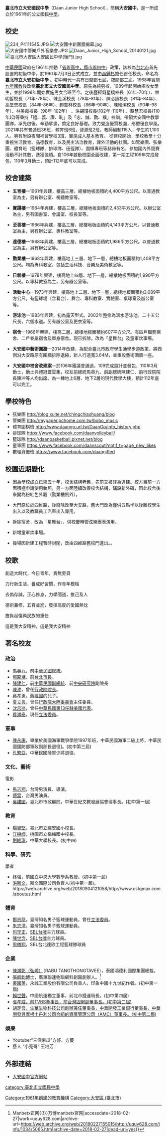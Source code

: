 {{Infobox School
| name           = 臺北市立大安國民中學
| other_name     = Daan Junior High School
| image =          [[File:臺北市大安區大安國民中學(前門).jpg|280px]]
| motto          = 大展鴻志，安登高峰
| established    =1961年
| type           = 公立[[國中|國中]]
| principal      = 蘇慧君
| district       = [[臺北市|臺北市]][[大安區_(臺北市)|大安區]]
| address        = {{flagicon|TWN}}[[臺北市|臺北市]][[大安區_(臺北市)|大安區]]四維路156號
| staff          = 115
| students       = 1100
| website        = [https://www.tajh.tp.edu.tw/ischool/publish_page/0/ www.tajh.tp.edu.tw]
| tel            =+886-2-2755-7131
| fax            =+886-2-2706-9623
| uniform        =
}}

'''臺北市立大安國民中學'''（Daan Junior High School），簡稱'''大安國中'''，是一所成立於1961年的公立國民[[中學|中學]]。

==校史==
[[File:234_P4111545.JPG|thumb]]
[[File:大安國中新圍牆揭幕.jpg|thumb]]
[[File:大安國中管樂戶外音樂會.JPG|thumb]]
[[File:Daan_Junior_High_School_20140121.jpg|thumb]]
[[File:臺北市大安區大安國民中學(後門).jpg|thumb]]

[[中華民國|中華民國]]政府在1961年推動「[[省辦高中，縣市辦初中|省辦高中，縣市辦初中]]」政策，該校為[[台北市|台北市]]首先設置的初級中學，於1961年7月3日正式成立，並由[[聶鍾杉|聶鍾杉]]擔任首任校長，命名為'''臺北市立大安初級中學''' 。初中時代一共有日間部七屆，夜間部三屆。1968年實施[[九年國教|九年國教]]後改稱'''臺北市立大安國民中學'''。原先為純男校，1989年起開始招收女學生，並於1998年開始實施男女合班至今。之後歷經錢星橋校長（61年-70年）、林明哲校長（71年-78年）、陳金溪校長（78年-81年）、陳必讀校長（81年-84年）、高堂忠校長（84年-86年）、趙吉林校長（86年-90年）、陳維潔校長（90年-98年）、林美霞校長（98年-102年） 、洪錫璿校長(102年-110年)  、蘇慧君校長(110年起)等秉持「禮、義、廉、恥」及「忠、誠、勤、樸」校訓，帶領大安國中教學團隊，承先啟後，辛勤擘畫，奠定良好基礎。致力營造優質校園，形塑優良學風。2021年共有普通班36班，體育班6班，資源班2班，教師編制115人，學生約1,100人。另有附設夜間補習學校3班，實施成人基本教育。
從建校開始，學校教學十分重視生活教育、品德教育，以及民主法治教育，課外活動的社團。如管樂團、弦樂團、體育班（籃球隊、排球隊、田徑隊）、圍棋專班等赫赫有名，參加國內外競賽活動不計其數，迭獲佳績。自106年啟動校園全面改建，第一期工程109年完成發包，110年3月動土，預計112年底可以完成。

==校舍建築==
*'''五育樓'''—1961年興建，樓高三層，總樓地板面積約4,400平方公尺。以普通教室為主，另有辦公室、視聽教室等。

*'''實踐樓'''—1964年興建，樓高三層，總樓地板面積約2,433平方公尺。以辦公室為主，另有圖書室、會議室、校長室等。

*'''至善樓'''—1966年興建，樓高三層，總樓地板面積約4,143平方公尺。以普通教室為主，另有辦公室、專科教室等。

*'''達德樓'''—1968年興建，樓高三層，總樓地板面積約1,986平方公尺。以普通教室為主，另有辦公室等。

*'''勤業樓'''—1968年興建，樓高地上三層、地下一層，總樓地板面積約1,408平方公尺。均為專科教室，包括生活科技、音樂及美術教室等。

*'''日新樓'''—1978年興建，樓高地上四層、地下一層，總樓地板面積約1,990平方公尺。以專科教室為主，另有辦公室等。

*'''活動中心'''—1973年興建，樓高地上二層、地下一層，總樓地板面積約3,089平方公尺。有籃球場（含看台）、舞台、專科教室、實驗室、桌球室及辦公室等。

*'''游泳池'''—1983年興建，初為露天型式。2002年整修為溫水游泳池。二十五公尺長，六個水道。另有辦公室及更衣室等。

*'''宿舍'''—1966年興建，樓高二層，總樓地板面積約607平方公尺。有四戶職務宿舍、二戶眷屬宿舍及單身宿舍。現已拆除，改為「星舞台」及童軍炊事場。

*'''大安國中藝術圍牆'''—2014年改建，為配合臺北市政府學生通學步道政策，將西側沿大安路原有圍牆拆除退縮，新人行道寬3.64M，並重設藝術圍牆一座。

*'''大安國中校舍改建案'''—於106年獲議會通過，109完成設計並發包，110年3月動土，動土典禮冠蓋雲集，校友前總統馬英九、前副總統陳建仁、前行政院院長陳冲等人均出席。為一棟地上6層、地下2層的現代教學大樓，預計112年底可以完工。

==學校特色==
*弦樂團 http://blog.xuite.net/chingchiaohuang/blog {{Wayback|url=http://blog.xuite.net/chingchiaohuang/blog |date=20140218232852 }}
*管樂團 http://mypaper.pchome.com.tw/bobo_music {{Wayback|url=http://mypaper.pchome.com.tw/bobo_music |date=20140109041808 }}
*體育圍棋班 http://www.daango.url.tw/DaanGo/info_history.php {{Wayback|url=http://www.daango.url.tw/DaanGo/info_history.php |date=20171108185714 }}
*排球隊 https://www.facebook.com/daanvolleyball/
*籃球隊 http://daanbasketball.pixnet.net/blog {{Wayback|url=http://daanbasketball.pixnet.net/blog |date=20181011044427 }}
*童軍團 https://www.facebook.com/daanscout?notif_t=page_new_likes
*數理資優班 https://www.facebook.com/daangifted

==校園近期變化==
*因為學校成立已經五十年，校舍結構老舊，先前又被評為違建。校方目前一方面積極申請使用執照，另一方面陸續改善校舍結構，鋪設新外磚，因此校舍後來變為粉紅色外觀（勤業樓例外）。

*大門原位於四維路，後廢除改至大安路，舊大門改為僅供五點半以後離校學生出入以及教職員工汽車出入專用。

*拆除宿舍，改為「星舞台」，供校慶時管弦樂團表演用。

*新增童軍炊事場。

*操場因新建工程暫時封閉，改由四維路舊校門進出。。

==校歌==
創造大時代，今日青年，責無旁貸

力行新生活，養成好習慣，作青年模楷

去偽存誠，正心修身，力學聞道，推己及人

德術兼修，五育並進，發揮高度的愛國熱忱

擔負起復興民族的重任

這是我大安精神，這是我大安精神

==著名校友==
===政治===
*[[馬英九|馬英九]]，前[[中華民國總統|中華民國總統]]。
*[[郝龍斌|郝龍斌]]，前[[台北市長|台北市長]]。
*[[陳建仁|陳建仁]]，前[[中華民國副總統|中華民國副總統]]、前[[中央研究院|中央研究院]]副院長
*[[陈冲_(演员)|陳沖]]，曾任[[行政院院長|行政院院長]]。
*[[蔣孝勇|蔣孝勇]]，[[蔣經國|蔣經國]]的兒子。
*[[夏立言|夏立言]]，曾任[[行政院大陸委員會|行政院大陸委員會]]主任委員。
*[[沈呂巡|沈呂巡]]，曾任[[中華民國駐美國代表|中華民國第13任駐美國代表]]。
*[[費鴻泰|費鴻泰]]，現任[[立法委員|立法委員]]。

===軍事===
*[[陳永康|陳永康]]，畢業於美國海軍戰爭學院1997年班，中華民國海軍二級上將，中華民國國防部軍政副部長退役]。(初中第三屆)
*[[孔繁亞|孔繁亞]]，中華民國陸軍少將退役。

===文化、藝術===
電影
*[[馬志翔|馬志翔]]，台灣男演員、導演。 
*[[傅雷_(演員)|傅雷]]，台灣男演員。
*[[吳建國|吳建國]]，臺北市市政顧問，中華世紀文教發展協會理事長。(初中第一屆)

===教育===
*[[楊智堅|楊智堅]]，臺北市立建安國小校長。 
*[[江樹嶸|江樹嶸]]，桃園市立楊梅國中校長。
*[[劉維琪|劉維琪]]，中華大學校長。(初中四)

===科學、研究===
學者
*[[林強_(學者)|林強]]，前國立中央大學數學系教授。(初中第一屆)
*[[洪斯文_(發明家)|洪斯文]]，斯文國際公司負責人(初中第一屆)。https://web.archive.org/web/20180904121058/http://www.cstqmax.com/aboutus.html

===體育===
*[[鄭志龍|鄭志龍]]，臺灣知名男子籃球運動員，曾任[[立法委員|立法委員]]。
*[[朱志清|朱志清]]，臺灣知名男子籃球運動員。
*[[何守正|何守正]]，[[SBL|SBL]][[台灣啤酒籃球隊|台啤]]主力球員。
*[[陳世念|陳世念]]，[[SBL|SBL]][[台灣啤酒籃球隊|台啤]]主力球員。
*[[周儀翔|周儀翔]]，SBL台北達欣工程籃球隊球員

===企業===
*[[陳鴻彰|陳鴻彰（弘嶂）]]（RABU TANGTHONGTAVEE），泰國鴻德利國際集團總裁。
*[[張凱鈞|張凱鈞博士]]，廣東聯速物聯網科創園創辦人。<ref>{{Cite web|url=http://uquy628.com/info/1034/5065.htm|title=中山联速科技执行长张凯钧到访学院-manbetx体育{{!}}Manbetx正网{{!}}万博manbetx官网|accessdate=2018-02-27|work=uquy628.com|archive-url=https://web.archive.org/web/20180227155015/http://uquy628.com/info/1034/5065.htm|archive-date=2018-02-27|dead-url=yes}}</ref>
*[[裘國英|裘國英]]，永誠工業股份有限公司負責人，印象中國十九世紀作者。(初中第一屆)
*[[賴世聲|賴世聲]]，中國航運獨立董事，前北市捷運局長。(初中第四屆)
*[[:張孝威|張孝威，前TVBS董事長，前台灣固網副董事長。(初中第二屆)]]
*[[:胡定吾|胡定吾，生華生物科技公司創辦兼任董事長，中華開發工業銀行董事長，中華開發與摩根士丹利公司合組的資產管理公司（AMC）董事長。(初中第二屆)]]
===娛樂===
*Youtuber“三個麻瓜”方妤、方薆
*藝人 “小亮哥” 王培芳

==外部連結==
{{commonscat|Taipei Municipal Daan Junior High School}}
*{{zh-tw}}[https://www.tajh.tp.edu.tw/ischool/publish_page/0/ 大安國中官方網站]

{{台北市國民中小學}}
[[category:臺北市立國民中學|category:臺北市立國民中學]]
[[Category:1961年創建的教育機構|Category:1961年創建的教育機構]]
[[Category:大安區_(臺北市)|Category:大安區 (臺北市)]]